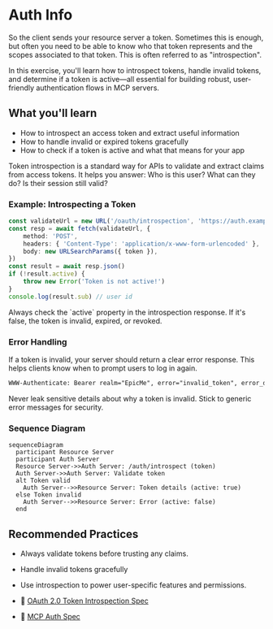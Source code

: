 # Auth Info

<EpicVideo url="https://www.epicai.pro/workshops/day-7-8-mcp-auth/intro-to-auth-info~3k9ug" />

So the client sends your resource server a token. Sometimes this is enough, but often you need to be able to know who that token represents and the scopes associated to that token. This is often referred to as "introspection".

In this exercise, you'll learn how to introspect tokens, handle invalid tokens, and determine if a token is active—all essential for building robust, user-friendly authentication flows in MCP servers.

## What you'll learn

- How to introspect an access token and extract useful information
- How to handle invalid or expired tokens gracefully
- How to check if a token is active and what that means for your app

<callout-info>
	Token introspection is a standard way for APIs to validate and extract claims
	from access tokens. It helps you answer: Who is this user? What can they do?
	Is their session still valid?
</callout-info>

### Example: Introspecting a Token

```ts
const validateUrl = new URL('/oauth/introspection', 'https://auth.example.com')
const resp = await fetch(validateUrl, {
	method: 'POST',
	headers: { 'Content-Type': 'application/x-www-form-urlencoded' },
	body: new URLSearchParams({ token }),
})
const result = await resp.json()
if (!result.active) {
	throw new Error('Token is not active!')
}
console.log(result.sub) // user id
```

<callout-success>
	Always check the `active` property in the introspection response. If it's
	false, the token is invalid, expired, or revoked.
</callout-success>

### Error Handling

If a token is invalid, your server should return a clear error response. This helps clients know when to prompt users to log in again.

```txt filename="response.txt"
WWW-Authenticate: Bearer realm="EpicMe", error="invalid_token", error_description="The access token is invalid or expired.", resource_metadata=https://example.com/.well-known/oauth-protected-resource/mcp
```

<callout-warning>
	Never leak sensitive details about why a token is invalid. Stick to generic
	error messages for security.
</callout-warning>

### Sequence Diagram

```mermaid
sequenceDiagram
  participant Resource Server
  participant Auth Server
  Resource Server->>Auth Server: /auth/introspect (token)
  Auth Server->>Auth Server: Validate token
  alt Token valid
    Auth Server-->>Resource Server: Token details (active: true)
  else Token invalid
    Auth Server-->>Resource Server: Error (active: false)
  end
```

## Recommended Practices

- Always validate tokens before trusting any claims.
- Handle invalid tokens gracefully
- Use introspection to power user-specific features and permissions.

- 📜 [OAuth 2.0 Token Introspection Spec](https://datatracker.ietf.org/doc/html/rfc7662)
- 📜 [MCP Auth Spec](https://modelcontextprotocol.io/specification/2025-06-18/client/auth)

